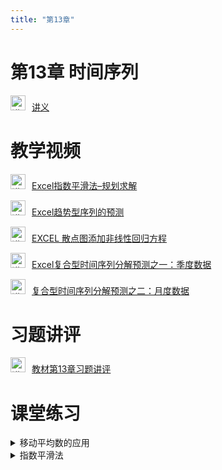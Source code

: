 ```yaml
---
title: "第13章"
---
```


# 第13章 时间序列

<img src="img/teacher.png" alt="讲义" style="width: 24px; height: 24px;margin-right: 10px">[讲义](https://lizongzhang.github.io/stat/chap13.html)

# 教学视频

<img src="img/video.png" alt="讲义" style="width: 24px; height: 24px;margin-right: 10px">[Excel指数平滑法--规划求解](https://www.bilibili.com/video/BV1c5411p7ob/)    

<img src="img/video.png" alt="讲义" style="width: 24px; height: 24px;margin-right: 10px">[Excel趋势型序列的预测](https://www.bilibili.com/video/BV1nK411M7k6/) 
        
<img src="img/video.png" alt="讲义" style="width: 24px; height: 24px;margin-right: 10px">[EXCEL 散点图添加非线性回归方程](https://www.bilibili.com/video/BV1nv41147VE/) 
        
<img src="img/video.png" alt="讲义" style="width: 24px; height: 24px;margin-right: 10px">[Excel复合型时间序列分解预测之一：季度数据](https://www.bilibili.com/video/BV19V411h7aV/)

<img src="img/video.png" alt="讲义" style="width: 24px; height: 24px;margin-right: 10px">[复合型时间序列分解预测之二：月度数据](https://www.bilibili.com/video/BV1Ry4y1v7Et/)

# 习题讲评

<img src="img/video.png" alt="讲义" style="width: 24px; height: 24px;margin-right: 10px">[教材第13章习题讲评](https://www.bilibili.com/video/BV13c41137ym/)

# 课堂练习

<details>
  <summary>移动平均数的应用</summary>

广州迎来63年来“最长夏季”！何时入秋？ <https://news.southcn.com/node_54a44f01a2/1cd82d025e.shtml>


**“气候季节划分”标准（GB/T 42074-2022）**

连续5天的5日滑动平均气温小于22.0℃，则以对应的气温序列中第一个小于22.0℃的日期作为秋季起始日。


| 日期 | 日平均气温(2时、8时、14时、20时四个时点的平均气温) |
|----------|----------|----------|
| 2024年11月14日 | 25.5 |
| 2024年11月15日 | 24.0 |
| 2024年11月16日 | 23.3 |
| 2024年11月17日 | 24.5 |
| 2024年11月18日 | 21.9 |
| 2024年11月19日 | 18.1 |
| 2024年11月20日 | 15.9 |
| 2024年11月21日 | 16.0 |
| 2024年11月22日 | 18.5 |
| 2024年11月23日 | 18.5 |
| 2024年11月24日 | 20.6 |

</details>

<details>
  <summary>指数平滑法</summary>

下图是ABC网站的日访问量数据，采用指数平滑法预测1月份每一天的访问量，用哪个平滑系数预测误差最小？


|  Date | 访问量 | 
|----------|----------|----------|
| 2024/1/1|972
| 2024/1/2|988
| 2024/1/3|1078
| 2024/1/4|1004
| 2024/1/5|1006
| 2024/1/6|1086
| 2024/1/7|1023
| 2024/1/8|937
| 2024/1/9|966
| 2024/1/10|978
| 2024/1/11|1061
| 2024/1/12|1018
| 2024/1/13|1020
| 2024/1/14|1006
| 2024/1/15|972
| 2024/1/16|1089
| 2024/1/17|1025
| 2024/1/18|902
| 2024/1/19|1035
| 2024/1/20|976
| 2024/1/21|947
| 2024/1/22|989
| 2024/1/23|949
| 2024/1/24|964
| 2024/1/25|969
| 2024/1/26|916
| 2024/1/27|1042
| 2024/1/28|1008
| 2024/1/29|943
| 2024/1/30|1063

# 拓展资源

[点击这里下载 统计学第7版13.6节PDF文件](https://lizongzhang.github.io/statwithspss/7ed13.6.pdf)
